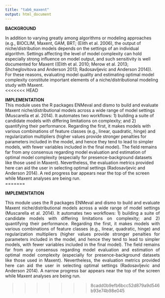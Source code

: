 ```yaml
---
title: "tab6_maxent"
output: html_document
---
```

**BACKGROUND**  
<p align="justify">
In addition to varying greatly among algorithms or modeling approaches (e.g., BIOCLIM, Maxent, GAM, BRT; (Elith et al. 2006), the output of niche/distribution models depends on the settings of an individual algorithm. Settings affecting the level of model complexity can hold especially strong influence on model output, and such sensitivity is well documented for Maxent ((Elith et al. 2010; Merow et al. 2013; Shcheglovitova and Anderson 2013; Radosavljevic and Anderson 2014)). For these reasons, evaluating model quality and estimating optimal model complexity constitute important elements of a niche/distributional modeling study with Maxent.  
<<<<<<< HEAD
 
**IMPLEMENTATION**  
This module uses the R packages ENMeval and dismo to build and evaluate Maxent niche/distributional models across a wide range of model settings (Muscarella et al. 2014). It automates two workflows: 1) building a suite of candidate models with differing limitations on complexity; and 2) quantifying their performance. Regarding the first, it makes models with various combinations of feature classes (e.g., linear, quadratic, hinge) and regularization multipliers (higher values provide stronger penalties for parameters included in the model, and hence they tend to lead to simpler models, with fewer variables included in the final model). The field remains far from any consensus regarding model evaluation and estimation of optimal model complexity (especially for presence-background datasets like those used in Maxent). Nevertheless, the evaluation metrics provided here can aid the user in selecting optimal settings (Radosavljevic and Anderson 2014). A red progress bar appears near the top of the screen while Maxent analyses are being run.  
=======
</p>
**IMPLEMENTATION** 
<p align="justify">
This module uses the R packages ENMeval and dismo to build and evaluate Maxent niche/distributional models across a wide range of model settings (Muscarella et al. 2014). It automates two workflows: 1) building a suite of candidate models with differing limitations on complexity; and 2) quantifying their performance. Regarding the first, it makes models with various combinations of feature classes (e.g., linear, quadratic, hinge) and regularization multipliers (higher values provide stronger penalties for parameters included in the model, and hence they tend to lead to simpler models, with fewer variables included in the final model). The field remains far from any consensus regarding model evaluation and estimation of optimal model complexity (especially for presence-background datasets like those used in Maxent). Nevertheless, the evaluation metrics provided here can aid the user in selecting optimal settings (Radosavljevic and Anderson 2014). A narrow progress bar appears near the top of the screen while Maxent analyses are being run.  
</p>
>>>>>>> 8cadd0b9efb6bcc52d879a9d546b93e74b98e045
